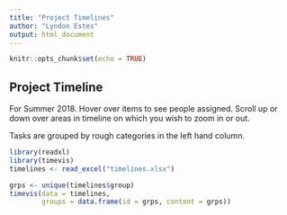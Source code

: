 ```yaml
---
title: "Project Timelines"
author: "Lyndon Estes"
output: html_document
---
```


```r
knitr::opts_chunk$set(echo = TRUE)
```

## Project Timeline

For Summer 2018. Hover over items to see people assigned. Scroll up or down over areas in timeline on which you wish to zoom in or out.

Tasks are grouped by rough categories in the left hand column. 

```r
library(readxl)
library(timevis)
timelines <- read_excel("timelines.xlsx")

grps <- unique(timelines$group)
timevis(data = timelines, 
        groups = data.frame(id = grps, content = grps))

```

